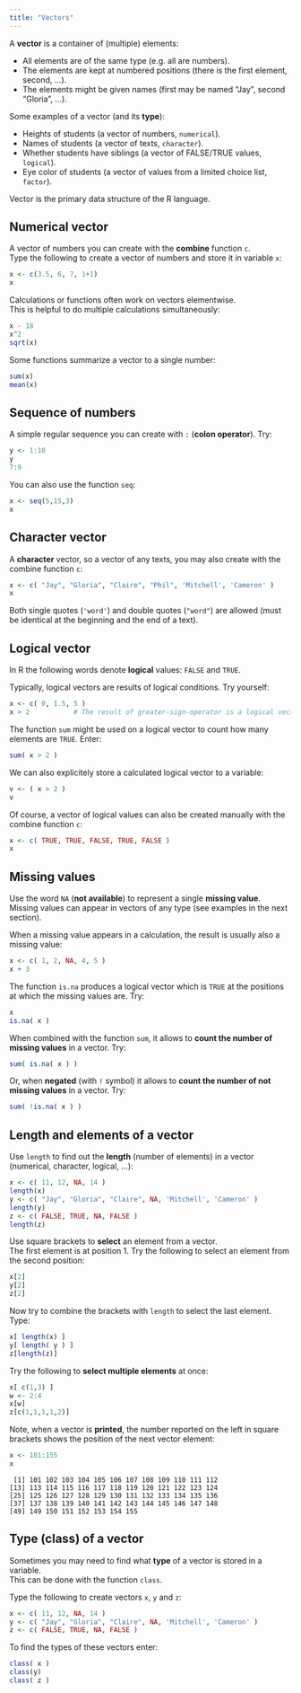 ```yaml
---
title: "Vectors"
---
```


A **vector** is a container of (multiple) elements:

- All elements are of the same type (e.g. all are numbers).
- The elements are kept at numbered positions (there is the first element, second, ...).
- The elements might be given names (first may be named "Jay", second "Gloria", ...).

Some examples of a vector (and its **type**):

- Heights of students (a vector of numbers, `numerical`).
- Names of students (a vector of texts, `character`).
- Whether students have siblings (a vector of FALSE/TRUE values, `logical`).
- Eye color of students (a vector of values from a limited choice list, `factor`).

Vector is the primary data structure of the R language.

## Numerical vector

A vector of numbers you can create with the **combine** function `c`.  
Type the following to create a vector of numbers and store it in variable `x`:

```r
x <- c(3.5, 6, 7, 1+1)
x
```

Calculations or functions often work on vectors elementwise.  
This is helpful to do multiple calculations simultaneously:

```r
x - 18
x^2
sqrt(x)
```

Some functions summarize a vector to a single number:

```r
sum(x)
mean(x)
```

## Sequence of numbers

A simple regular sequence you can create with `:` (**colon operator**). Try:

```r
y <- 1:10
y
7:9
```

You can also use the function `seq`:

```r
x <- seq(5,15,3)
x
```

## Character vector

A **character** vector, so a vector of any texts, you may also create with the combine function `c`:

```r
x <- c( "Jay", "Gloria", "Claire", "Phil", 'Mitchell', 'Cameron' )
x
```

Both single quotes (`'word'`) and double quotes (`"word"`) are allowed (must be identical at the beginning and the end of a text).

## Logical vector

In R the following words denote **logical** values: `FALSE` and `TRUE`.

Typically, logical vectors are results of logical conditions. Try yourself:

```r
x <- c( 0, 1.5, 5 )
x > 2           # The result of greater-sign-operator is a logical vector
```

The function `sum` might be used on a logical vector to count how many elements are `TRUE`. Enter:
```r
sum( x > 2 )
```

We can also explicitely store a calculated logical vector to a variable:
```r
v <- ( x > 2 )
v
```

Of course, a vector of logical values can also be created manually with the combine function `c`:

```r
x <- c( TRUE, TRUE, FALSE, TRUE, FALSE )
x
```

## Missing values

Use the word `NA` (**not available**) to represent a single **missing value**.  
Missing values can appear in vectors of any type (see examples in the next section).

When a missing value appears in a calculation, the result is usually also a missing value:

```r
x <- c( 1, 2, NA, 4, 5 )
x + 3
```

The function `is.na` produces a logical vector which is `TRUE` at the positions at which the missing values are. Try:
```r
x
is.na( x )
```

When combined with the function `sum`, it allows to **count the number of missing values** in a vector. Try:
```r
sum( is.na( x ) )
```

Or, when **negated** (with `!` symbol) it allows to **count the number of not missing values** in a vector. Try:
```r
sum( !is.na( x ) )
```

## Length and elements of a vector

Use `length` to find out the **length** (number of elements) in a vector (numerical, character, logical, ...):

```r
x <- c( 11, 12, NA, 14 )
length(x)
y <- c( "Jay", "Gloria", "Claire", NA, 'Mitchell', 'Cameron' )
length(y)
z <- c( FALSE, TRUE, NA, FALSE )
length(z)
```

Use square brackets to **select** an element from a vector.  
The first element is at position 1.
Try the following to select an element from the second position:

```r
x[2]
y[2]
z[2]
```

Now try to combine the brackets with `length` to select the last element. Type:

```r
x[ length(x) ]
y[ length( y ) ]
z[length(z)]
```

Try the following to **select multiple elements** at once:

```r
x[ c(1,3) ]
w <- 2:4
x[w]
z[c(1,1,1,1,2)]
```

Note, when a vector is **printed**, the number reported on the left in square brackets shows the position of the next vector element:

```r
x <- 101:155
x
```
```
 [1] 101 102 103 104 105 106 107 108 109 110 111 112
[13] 113 114 115 116 117 118 119 120 121 122 123 124
[25] 125 126 127 128 129 130 131 132 133 134 135 136
[37] 137 138 139 140 141 142 143 144 145 146 147 148
[49] 149 150 151 152 153 154 155
```

## Type (class) of a vector

Sometimes you may need to find what **type** of a vector is stored in a variable.  
This can be done with the function `class`.  

Type the following to create vectors `x`, `y` and `z`:

```r
x <- c( 11, 12, NA, 14 )
y <- c( "Jay", "Gloria", "Claire", NA, 'Mitchell', 'Cameron' )
z <- c( FALSE, TRUE, NA, FALSE )
```

To find the types of these vectors enter:

```r
class( x )
class(y)
class( z )
```
